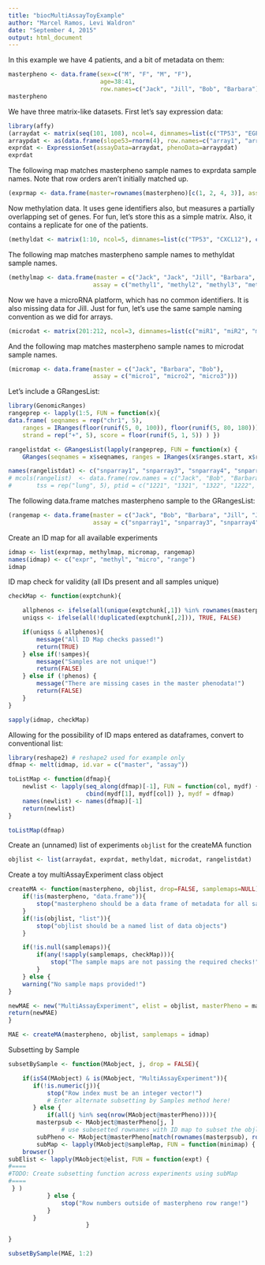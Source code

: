 ```yaml
---
title: "biocMultiAssayToyExample"
author: "Marcel Ramos, Levi Waldron"
date: "September 4, 2015"
output: html_document
---
```


In this example we have 4 patients, and a bit of metadata on them:
```r
masterpheno <- data.frame(sex=c("M", "F", "M", "F"),
                          age=38:41,
                          row.names=c("Jack", "Jill", "Bob", "Barbara"))
masterpheno
```

We have three matrix-like datasets.  First let's say expression data:

```r
library(affy)
(arraydat <- matrix(seq(101, 108), ncol=4, dimnames=list(c("TP53", "EGFR"), c("array1", "array2", "array3", "array4"))))
arraypdat <- as(data.frame(slope53=rnorm(4), row.names=c("array1", "array2", "array3", "array4")), "AnnotatedDataFrame")
exprdat <- ExpressionSet(assayData=arraydat, phenoData=arraypdat)
exprdat
```

The following map matches masterpheno sample names to exprdata sample names.  Note that row orders aren't initially matched up.
```r
(exprmap <- data.frame(master=rownames(masterpheno)[c(1, 2, 4, 3)], assay=c("array1", "array2", "array3", "array4")))
```

Now methylation data.  It uses gene identifiers also, but measures a partially overlapping set of genes.  For fun, let's store this as a simple matrix. Also, it contains a replicate for one of the patients.

```r
(methyldat <- matrix(1:10, ncol=5, dimnames=list(c("TP53", "CXCL12"), c("methyl1", "methyl2", "methyl3", "methyl4", "methyl5"))))
```

The following map matches masterpheno sample names to methyldat sample names.

```r
(methylmap <- data.frame(master = c("Jack", "Jack", "Jill", "Barbara", "Bob"),
                        assay = c("methyl1", "methyl2", "methyl3", "methyl4", "methyl5")))
```

Now we have a microRNA platform, which has no common identifiers.  It is also missing data for Jill.  Just for fun, let's use the same sample naming convention as we did for arrays.

```r
(microdat <- matrix(201:212, ncol=3, dimnames=list(c("miR1", "miR2", "miR3", "miR4"), c("array1", "array2", "array3"))))
```

And the following map matches masterpheno sample names to microdat sample names.
```r
(micromap <- data.frame(master = c("Jack", "Barbara", "Bob"),
                        assay = c("micro1", "micro2", "micro3")))
```

Let's include a GRangesList:  

```r
library(GenomicRanges)
rangeprep <- lapply(1:5, FUN = function(x){ 
data.frame( seqnames = rep("chr1", 5), 
	ranges = IRanges(floor(runif(5, 0, 100)), floor(runif(5, 80, 180))),
	strand = rep("+", 5), score = floor(runif(5, 1, 5)) ) })

rangelistdat <- GRangesList(lapply(rangeprep, FUN = function(x) {
	GRanges(seqnames = x$seqnames, ranges = IRanges(x$ranges.start, x$ranges.end), strand = x$strand, score = x$score) } ))

names(rangelistdat) <- c("snparray1", "snparray3", "snparray4", "snparray2", "snparray2")
# mcols(rangelist)  <- data.frame(row.names = c("Jack", "Bob", "Barbara", "Jill1", "Jill2"),  
#		tss = rep("lung", 5), ptid = c("1221", "1321", "1322", "1222", "1222")) 
```

The following data.frame matches masterpheno sample to the GRangesList: 

```r
(rangemap <- data.frame(master = c("Jack", "Bob", "Barbara", "Jill", "Jill"), 
						assay = c("snparray1", "snparray3", "snparray4", "snparray20", "snparray21")))
```

Create an ID map for all available experiments

```r
idmap <- list(exprmap, methylmap, micromap, rangemap)
names(idmap) <- c("expr", "methyl", "micro", "range")
idmap
```

ID map check for validity (all IDs present and all samples unique)

```r
checkMap <- function(exptchunk){

	allphenos <- ifelse(all(unique(exptchunk[,1]) %in% rownames(masterpheno)), TRUE, FALSE)
	uniqss <- ifelse(all(!duplicated(exptchunk[,2])), TRUE, FALSE)

	if(uniqss & allphenos){
		message("All ID Map checks passed!") 
		return(TRUE)
	} else if(!sampes){
		message("Samples are not unique!")
		return(FALSE)
	} else if (!phenos) {
		message("There are missing cases in the master phenodata!")
		return(FALSE)
	}
}

sapply(idmap, checkMap)
```

Allowing for the possibility of ID maps entered as dataframes, convert to conventional list: 

```r
library(reshape2) # reshape2 used for example only
dfmap <- melt(idmap, id.var = c("master", "assay"))

toListMap <- function(dfmap){
	newlist <- lapply(seq_along(dfmap)[-1], FUN = function(col, mydf) { 
					  cbind(mydf[1], mydf[col]) }, mydf = dfmap)
	names(newlist) <- names(dfmap)[-1]
	return(newlist)
}

toListMap(dfmap)
```

Create an (unnamed) list of experiments `objlist` for the createMA function

```r
objlist <- list(arraydat, exprdat, methyldat, microdat, rangelistdat)
```

Create a toy multiAssayExperiment class object

```r
createMA <- function(masterpheno, objlist, drop=FALSE, samplemaps=NULL){
	if(!is(masterpheno, "data.frame")){
		stop("masterpheno should be a data frame of metadata for all samples")
	}
	if(!is(objlist, "list")){
		stop("objlist should be a named list of data objects")
	}

	if(!is.null(samplemaps)){
		if(any(!sapply(samplemaps, checkMap))){
			stop("The sample maps are not passing the required checks!")
		}
	} else {
	warning("No sample maps provided!")
}

newMAE <- new("MultiAssayExperiment", elist = objlist, masterPheno = masterpheno, sampleMap = samplemaps)
return(newMAE)
}

MAE <- createMA(masterpheno, objlist, samplemaps = idmap)
```


Subsetting by Sample

```r
subsetBySample <- function(MAobject, j, drop = FALSE){

	if(isS4(MAobject) & is(MAobject, "MultiAssayExperiment")){
	   if(!is.numeric(j)){
		   stop("Row index must be an integer vector!")
		   # Enter alternate subsetting by Samples method here!
	   } else {
		   if(all(j %in% seq(nrow(MAobject@masterPheno)))){
	    masterpsub <- MAobject@masterPheno[j, ]	
			   # use subesetted rownames with ID map to subset the objlist (experiments)
		subPheno <- MAobject@masterPheno[match(rownames(masterpsub), rownames(MAobject@masterPheno)),]
		subMap <- lapply(MAobject@sampleMap, FUN = function(minimap) { na.omit(minimap[minimap[,1] %in% rownames(subPheno), ]) } ) 
	browser()	
subElist <- lapply(MAobject@elist, FUN = function(expt) { 
#====
#TODO: Create subsetting function across experiments using subMap
#====
 } ) 
		   } else { 
			   stop("Row numbers outside of masterpheno row range!")
		   }
	   }
					  }

}

subsetBySample(MAE, 1:2)
```
